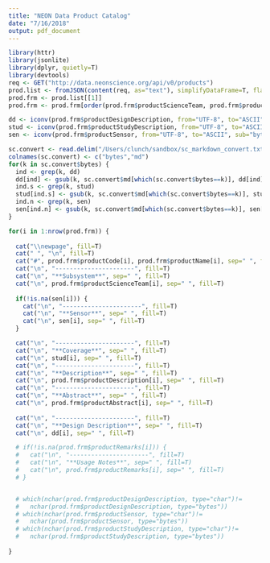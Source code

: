 ```yaml
---
title: "NEON Data Product Catalog"
date: "7/16/2018"
output: pdf_document
---
```


```r

library(httr)
library(jsonlite)
library(dplyr, quietly=T)
library(devtools)
req <- GET("http://data.neonscience.org/api/v0/products")
prod.list <- fromJSON(content(req, as="text"), simplifyDataFrame=T, flatten=T)
prod.frm <- prod.list[[1]]
prod.frm <- prod.frm[order(prod.frm$productScienceTeam, prod.frm$productCode),]

```

```r

dd <- iconv(prod.frm$productDesignDescription, from="UTF-8", to="ASCII", sub="byte")
stud <- iconv(prod.frm$productStudyDescription, from="UTF-8", to="ASCII", sub="byte")
sen <- iconv(prod.frm$productSensor, from="UTF-8", to="ASCII", sub="byte")

sc.convert <- read.delim("/Users/clunch/sandbox/sc_markdown_convert.txt", sep="\t")
colnames(sc.convert) <- c("bytes","md")
for(k in sc.convert$bytes) {
  ind <- grep(k, dd)
  dd[ind] <- gsub(k, sc.convert$md[which(sc.convert$bytes==k)], dd[ind])
  ind.s <- grep(k, stud)
  stud[ind.s] <- gsub(k, sc.convert$md[which(sc.convert$bytes==k)], stud[ind.s])
  ind.n <- grep(k, sen)
  sen[ind.n] <- gsub(k, sc.convert$md[which(sc.convert$bytes==k)], sen[ind.n])
}

for(i in 1:nrow(prod.frm)) {
  
  cat("\\newpage", fill=T)
  cat(" ", "\n", fill=T)
  cat("#", prod.frm$productCode[i], prod.frm$productName[i], sep=" ", fill=T)
  cat("\n", "----------------------", fill=T)
  cat("\n", "**Subsystem**", sep=" ", fill=T)
  cat("\n", prod.frm$productScienceTeam[i], sep=" ", fill=T)
  
  if(!is.na(sen[i])) {
    cat("\n", "----------------------", fill=T)
    cat("\n", "**Sensor**", sep=" ", fill=T)
    cat("\n", sen[i], sep=" ", fill=T)
  }

  cat("\n", "----------------------", fill=T)
  cat("\n", "**Coverage**", sep=" ", fill=T)
  cat("\n", stud[i], sep=" ", fill=T)
  cat("\n", "----------------------", fill=T)
  cat("\n", "**Description**", sep=" ", fill=T)
  cat("\n", prod.frm$productDescription[i], sep=" ", fill=T)
  cat("\n", "----------------------", fill=T)
  cat("\n", "**Abstract**", sep=" ", fill=T)
  cat("\n", prod.frm$productAbstract[i], sep=" ", fill=T)
  
  cat("\n", "----------------------", fill=T)
  cat("\n", "**Design Description**", sep=" ", fill=T)
  cat("\n", dd[i], sep=" ", fill=T)

  # if(!is.na(prod.frm$productRemarks[i])) {
  #   cat("\n", "----------------------", fill=T)
  #   cat("\n", "**Usage Notes**", sep=" ", fill=T)
  #   cat("\n", prod.frm$productRemarks[i], sep=" ", fill=T)
  # }


  # which(nchar(prod.frm$productDesignDescription, type="char")!=
  #   nchar(prod.frm$productDesignDescription, type="bytes"))
  # which(nchar(prod.frm$productSensor, type="char")!=
  #   nchar(prod.frm$productSensor, type="bytes"))
  # which(nchar(prod.frm$productStudyDescription, type="char")!=
  #   nchar(prod.frm$productStudyDescription, type="bytes"))
  
}

```

